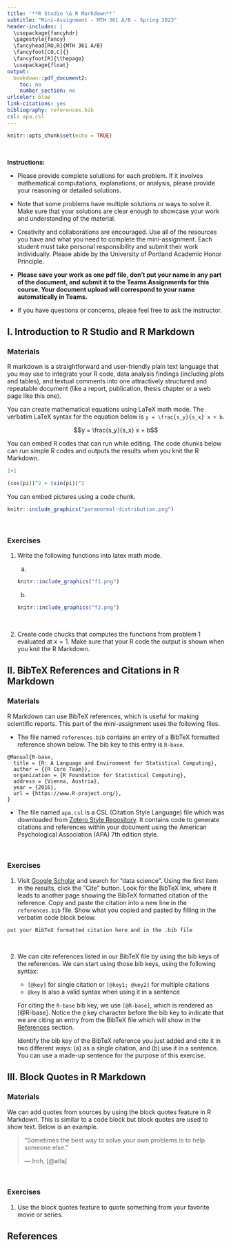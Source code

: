 ```yaml
---
title: '**R Studio \& R Markdown**'
subtitle: "Mini-Assignment - MTH 361 A/B - Spring 2023"
header-includes: |
  \usepackage{fancyhdr}
  \pagestyle{fancy}
  \fancyhead[RO,R]{MTH 361 A/B}
  \fancyfoot[CO,C]{}
  \fancyfoot[R]{\thepage}
  \usepackage{float}
output:
  bookdown::pdf_document2:
    toc: no
    number_section: no
urlcolor: blue
link-citations: yes
bibliography: references.bib
csl: apa.csl
---
```


```r
knitr::opts_chunk$set(echo = TRUE)
```

\

**Instructions:**
 
 * Please provide complete solutions for each problem. If it involves mathematical computations, explanations, or analysis, please provide your reasoning or detailed solutions.
 
 * Note that some problems have multiple solutions or ways to solve it. Make sure that your solutions are clear enough to showcase your work and understanding of the material.
 
 * Creativity and collaborations are encouraged. Use all of the resources you have and what you need to complete the mini-assignment. Each student must take personal responsibility and submit their work individually. Please abide by the University of Portland Academic Honor Principle.
 
 * **Please save your work as one pdf file, don't put your name in any part of the document, and submit it to the Teams Assignments for this course. Your document upload will correspond to your name automatically in Teams.**
 
 * If you have questions or concerns, please feel free to ask the instructor.

\newpage

## I. Introduction to R Studio and R Markdown

### Materials

R markdown is a straightforward and user-friendly plain text language that you may use to integrate your R code, data analysis findings (including plots and tables), and textual comments into one attractively structured and repeatable document (like a report, publication, thesis chapter or a web page like this one).

You can create mathematical equations using LaTeX math mode. The verbatim LaTeX syntax for the equation below is `y = \frac{s_y}{s_x} x + b`.

$$y = \frac{s_y}{s_x} x + b$$

You can embed R codes that can run while editing. The code chunks below can run simple R codes and outputs the results when you knit the R Markdown.

```r
1+1
```

```r
(cos(pi))^2 + (sin(pi))^2
```

You can embed pictures using a code chunk.

```r
knitr::include_graphics("paranormal-distribution.png")
```

\

### Exercises

1. Write the following functions into latex math mode.

    a. 
    ```r
    knitr::include_graphics("f1.png")
    ```

    b. 
    ```r
    knitr::include_graphics("f2.png")
    ```

\

2. Create code chucks that computes the functions from problem 1 evaluated at $x = 1$. Make sure that your R code the output is shown when you knit the R Markdown.

\newpage

## II. BibTeX References and Citations in R Markdown

### Materials

R Markdown can use BibTeX references, which is useful for making scientific reports. This part of the mini-assignment uses the following files.

* The file named `references.bib` contains an entry of a BibTeX formatted reference shown below. The bib key to this entry is `R-base`.

```{}
@Manual{R-base,
  title = {R: A Language and Environment for Statistical Computing},
  author = {{R Core Team}},
  organization = {R Foundation for Statistical Computing},
  address = {Vienna, Austria},
  year = {2016},
  url = {https://www.R-project.org/},
}
```

* The file named `apa.csl` is a CSL (Citation Style Language) file which was downloaded from [Zotero Style Repository](https://www.zotero.org/styles){target="_blank"}. It contains code to generate citations and references within your document using the American Psychological Association (APA) 7th edition style.

\

### Exercises

1. Visit [Google Scholar](https://scholar.google.com/){target="_blank"} and search for "data science". Using the first item in the results, click the "Cite" button. Look for the BibTeX link, where it leads to another page showing the BibTeX formatted citation of the reference. Copy and paste the citation into a new line in the `references.bib` file. Show what you copied and pasted by filling in the verbatim code block below.

```{}
put your BibTeX formatted citation here and in the .bib file
```

\

2. We can cite references listed in our BibTeX file by using the bib keys of the references. We can start using those bib keys, using the following syntax:

    - `[@key]` for single citation or `[@key1; @key2]` for multiple citations
    - `@key` is also a valid syntax when using it in a sentence
    
    For citing the `R-base` bib key, we use `[@R-base]`, which is rendered as [@R-base]. Notice the `@` key character before the bib key to indicate that we are citing an entry from the BibTeX file which will show in the [References](#ref) section.
    
    Identify the bib key of the BibTeX reference you just added and cite it in two different ways: (a) as a single citation, and (b) use it in a sentence. You can use a made-up sentence for the purpose of this exercise.

\newpage

## III. Block Quotes in R Markdown

### Materials

We can add quotes from sources by using the block quotes feature in R Markdown. This is similar to a code block but block quotes are used to show text. Below is an example.

> "Sometimes the best way to solve your own problems is to help someone else."
>
> --- Iroh, [@atla]

\

### Exercises

1. Use the block quotes feature to quote something from your favorite movie or series.

\newpage

## References {#ref}

<div id="refs"></div>
